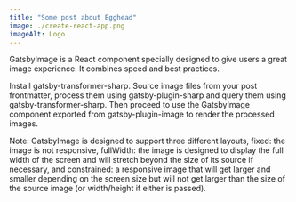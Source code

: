 ```yaml
---
title: "Some post about Egghead"
image: ./create-react-app.png
imageAlt: Logo
---
```


GatsbyImage is a React component specially designed to give users a great image experience. It combines speed and best practices.

Install gatsby-transformer-sharp. Source image files from your post frontmatter, process them using gatsby-plugin-sharp and query them using gatsby-transformer-sharp. Then proceed to use the GatsbyImage component exported from gatsby-plugin-image to render the processed images.

Note: GatsbyImage is designed to support three different layouts, fixed: the image is not responsive, fullWidth: the image is designed to display the full width of the screen and will stretch beyond the size of its source if necessary, and constrained: a responsive image that will get larger and smaller depending on the screen size but will not get larger than the size of the source image (or width/height if either is passed).
